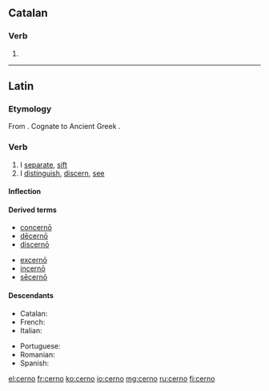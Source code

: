 ==Catalan==

===Verb===
{{head|ca|verb form}}

# {{ca-verb form of|p=1|n=sg|t=pres|m=ind|cerndre}}

----

==Latin==

===Etymology===
From {{proto|ine-pro|krey-|lang=la}}. Cognate to Ancient Greek {{term|κρίνω|tr=krínō|lang=grc}}.

===Verb===
{{la-verb|cerno|cernō|cernere|cernere|crevi|crēvī|cretum|crētum}}

# I [[separate]], [[sift]]
# I [[distinguish]], [[discern]], [[see]]

====Inflection====
{{la-conj-3rd|cern|crēv|crēt|22=crev|33=cret}}

====Derived terms====
{{top2}}
* [[concerno#Latin|concernō]]
* [[decerno|dēcernō]]
* [[discerno#Latin|discernō]]
{{mid2}}
* [[excerno|excernō]]
* [[incerno|incernō]]
* [[secerno#Latin|sēcernō]]
{{bottom}}

====Descendants====
{{top2}}
* Catalan: {{l|ca|cerndre}}
* French: {{l|fr|cerner}}
* Italian: {{l|it|cernere}}
{{mid2}}
* Portuguese: {{l|pt|cernir}}
* Romanian: {{l|ro|cerne}}
* Spanish: {{l|es|cerner}}
{{bottom}}

[[el:cerno]]
[[fr:cerno]]
[[ko:cerno]]
[[io:cerno]]
[[mg:cerno]]
[[ru:cerno]]
[[fi:cerno]]